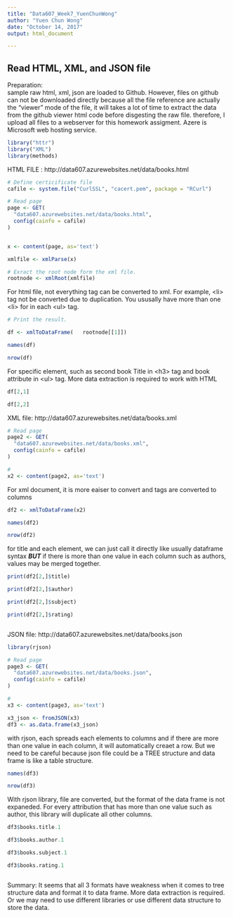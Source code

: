 ```yaml
---
title: "Data607_Week7_YuenChunWong"
author: "Yuen Chun Wong"
date: "October 14, 2017"
output: html_document

---
```




## Read HTML, XML, and JSON file

Preparation:  
sample raw html, xml, json are loaded to Github.  However, files on github can not be downloaded directly because all the file reference are actually the "viewer" mode of the file, it will takes a lot of time to extract the data from the github viewer html code before disgesting the raw file. therefore, I upload all files to a webserver for this homework assigment.  Azere is Microsoft web hosting service.

```r
library("httr")
library("XML")
library(methods)
```


HTML FILE : http://data607.azurewebsites.net/data/books.html

```r


# Define certicificate file
cafile <- system.file("CurlSSL", "cacert.pem", package = "RCurl")

# Read page
page <- GET(
  "data607.azurewebsites.net/data/books.html", 
  config(cainfo = cafile)
)


x <- content(page, as='text')


```

```r


xmlfile <- xmlParse(x)

# Exract the root node form the xml file.
rootnode <- xmlRoot(xmlfile)
```

For html file, not everything tag can be converted to xml.  For example, \<li\> tag not be converted due to duplication.  You ususally have more than one \<li\> for in each \<ul\> tag. 
```r
# Print the result.

df <- xmlToDataFrame(   rootnode[[1]]) 

names(df)

nrow(df)
```

For specific element, such as second book Title in \<h3\> tag and book attribute in \<ul\> tag.  More data extraction is required to work with HTML
```r

df[2,1]

df[2,2]
```


XML file: http://data607.azurewebsites.net/data/books.xml


```r

# Read page
page2 <- GET(
  "data607.azurewebsites.net/data/books.xml", 
  config(cainfo = cafile)
)

# 
x2 <- content(page2, as='text')

```

For xml document, it is more eaiser to convert and tags are converted to columns
```r
df2 <- xmlToDataFrame(x2)

names(df2)

nrow(df2)

```

for title and each element, we can just call it directly like usually dataframe syntax ***BUT*** if there is more than one value in each column such as authors, values may be merged together.
```r
print(df2[2,]$title)

print(df2[2,]$author)

print(df2[2,]$subject)

print(df2[2,]$rating)



```


JSON file: http://data607.azurewebsites.net/data/books.json

```r

library(rjson)

# Read page
page3 <- GET(
  "data607.azurewebsites.net/data/books.json", 
  config(cainfo = cafile)
)

# 
x3 <- content(page3, as='text')
```


```r
x3_json <- fromJSON(x3)
df3 <- as.data.frame(x3_json)

```


with rjson, each spreads each elements to columns and if there are more than one value in each column, it will automatically creaet a row.  But we need to be careful because json file could be a TREE structure and data frame is like a table structure.  
```r
names(df3)

nrow(df3)
```




With rjson library, file are converted, but the format of the data frame is not expaneded.  For every attribution that has more than one value such as author, this library will duplicate all other columns.
```r

df3$books.title.1

df3$books.author.1

df3$books.subject.1

df3$books.rating.1



```


Summary:
It seems that all 3 formats have weakness when it comes to tree structure data and format it to data frame. More data extraction is required.  Or we may need to use different libraries or use different data structure to store the data.


